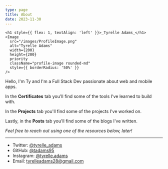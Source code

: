 ```yaml
---
type: page
title: About
date: 2023-11-30
---
```



<div className="profile-container" style={{ display: 'flex', justifyContent: 'center', alignItems: 'center', gap: '2rem', marginBottom: '2rem' }}>
  
    <h1 style={{ flex: 1, textAlign: 'left' }}>_Tyrelle Adams_</h1>
    <Image
      src="/images/ProfileImage.png"
      alt="Tyrelle Adams"
      width={200}
      height={200}
      priority
      className="profile-image rounded-md"
      style={{ borderRadius: '50%' }}
    />
</div>
Hello, I'm Ty and I'm a Full Stack Dev passionate about web and mobile apps.

In the **Certificates** tab you'll find some of the tools I've learned to build with.

In the **Projects** tab you'll find some of the projects I've worked on.

Lastly, in the **Posts** tab you'll find some of the blogs I've written.

_Feel free to reach out using one of the resources below, later!_

---

- Twitter: [@tyrelle_adams](https://twitter.com/tyrelle_adams)
- GitHub: [@tadams95](https://github.com/tadams95)
- Instagram: [@tyrelle.adams](https://instagram.com/tyrelle.adams)
- Email: tyrelleadams28@gmail.com
